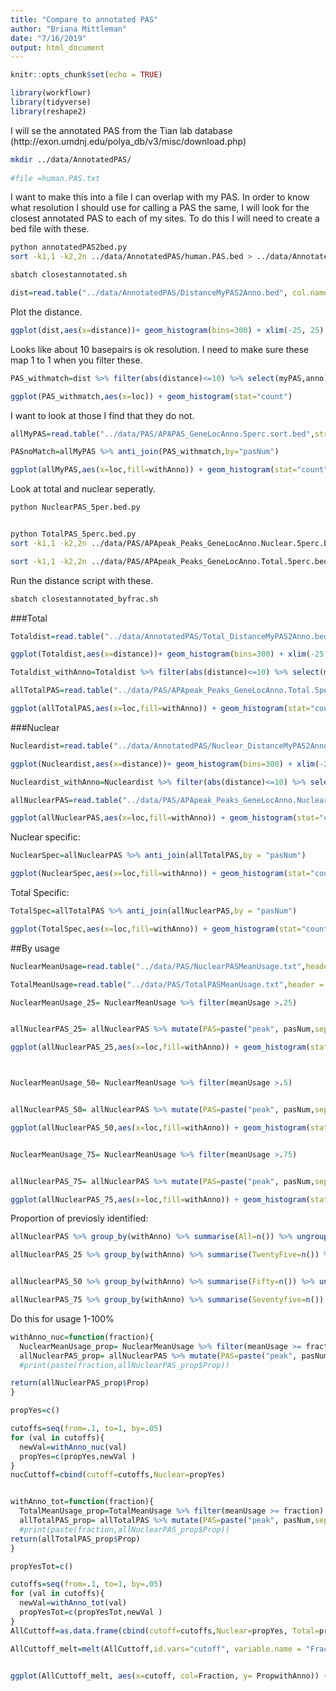 ```yaml
---
title: "Compare to annotated PAS"
author: "Briana Mittleman"
date: "7/16/2019"
output: html_document
---
```


```r
knitr::opts_chunk$set(echo = TRUE)
```
```r
library(workflowr)
library(tidyverse)
library(reshape2)
```


I will se the annotated PAS from the Tian lab database (http://exon.umdnj.edu/polya_db/v3/misc/download.php)

```bash
mkdir ../data/AnnotatedPAS/
  
#file =human.PAS.txt
```

I want to make this into a file I can overlap with my PAS. In order to know what resolution I should use for calling a PAS the same, I will look for the closest annotated PAS to each of my sites. To do this I will need to create a bed file with these.  


```bash
python annotatedPAS2bed.py
sort -k1,1 -k2,2n ../data/AnnotatedPAS/human.PAS.bed > ../data/AnnotatedPAS/human.PAS.sort.bed

sbatch closestannotated.sh
```


```r
dist=read.table("../data/AnnotatedPAS/DistanceMyPAS2Anno.bed", col.names = c("chr", "start","end","myPAS", "score","strand","chr2", "start2", "end2", "anno", "score2", "strand2", "distance"),stringsAsFactors = F)
```

Plot the distance.

```r
ggplot(dist,aes(x=distance))+ geom_histogram(bins=300) + xlim(-25, 25)
```

Looks like about 10 basepairs is ok resolution. I need to make sure these map 1 to 1 when you filter these.  

```r
PAS_withmatch=dist %>% filter(abs(distance)<=10) %>% select(myPAS,anno) %>% unique() %>% separate(myPAS, into=c("pasNum", "geneID"), sep=":") %>% separate(geneID, into=c("gene", "loc"), sep="_")

ggplot(PAS_withmatch,aes(x=loc)) + geom_histogram(stat="count")
```

I want to look at those I find that they do not.

```r
allMyPAS=read.table("../data/PAS/APAPAS_GeneLocAnno.5perc.sort.bed",stringsAsFactors = F, col.names = c("chr","start","end", "PASID", "score","strand"))  %>% separate(PASID, into=c("pasNum", "geneID"), sep=":") %>% separate(geneID, into=c("gene", "loc"), sep="_") %>% mutate(withAnno=ifelse(pasNum %in% PAS_withmatch$pasNum, "Yes","No"))

PASnoMatch=allMyPAS %>% anti_join(PAS_withmatch,by="pasNum")
```

```r
ggplot(allMyPAS,aes(x=loc,fill=withAnno)) + geom_histogram(stat="count") + labs(title = "PAS by annotated PAS within 10bp") +scale_fill_brewer(palette = "Dark2")
```


Look at total and nuclear seperatly. 

```bash
python NuclearPAS_5per.bed.py


python TotalPAS_5perc.bed.py
sort -k1,1 -k2,2n ../data/PAS/APApeak_Peaks_GeneLocAnno.Nuclear.5perc.bed > ../data/PAS/APApeak_Peaks_GeneLocAnno.Nuclear.5perc.sort.bed

sort -k1,1 -k2,2n ../data/PAS/APApeak_Peaks_GeneLocAnno.Total.5perc.bed > ../data/PAS/APApeak_Peaks_GeneLocAnno.Total.5perc.sort.bed

```
Run the distance script with these.  

```bash
sbatch closestannotated_byfrac.sh
```

###Total
```r
Totaldist=read.table("../data/AnnotatedPAS/Total_DistanceMyPAS2Anno.bed", col.names = c("chr", "start","end","myPAS", "score","strand","chr2", "start2", "end2", "anno", "score2", "strand2", "distance"),stringsAsFactors = F)

ggplot(Totaldist,aes(x=distance))+ geom_histogram(bins=300) + xlim(-25, 25)

```
```r
Totaldist_withAnno=Totaldist %>% filter(abs(distance)<=10) %>% select(myPAS,anno) %>% unique() %>% separate(myPAS, into=c("pasNum", "geneID", "loc"), sep=":")

allTotalPAS=read.table("../data/PAS/APApeak_Peaks_GeneLocAnno.Total.5perc.sort.bed",stringsAsFactors = F, col.names = c("chr","start","end", "PASID", "score","strand"))  %>% separate(PASID, into=c("pasNum", "geneID", "loc"), sep=":") %>% mutate(withAnno=ifelse(pasNum %in% Totaldist_withAnno$pasNum, "Yes","No"))
```

```r
ggplot(allTotalPAS,aes(x=loc,fill=withAnno)) + geom_histogram(stat="count") + labs(title = "TotalPAS by annotated PAS within 10bp") +scale_fill_brewer(palette = "Dark2")
```

###Nuclear  
```r
Nucleardist=read.table("../data/AnnotatedPAS/Nuclear_DistanceMyPAS2Anno.bed", col.names = c("chr", "start","end","myPAS", "score","strand","chr2", "start2", "end2", "anno", "score2", "strand2", "distance"),stringsAsFactors = F)

ggplot(Nucleardist,aes(x=distance))+ geom_histogram(bins=300) + xlim(-25, 25)

```
```r
Nucleardist_withAnno=Nucleardist %>% filter(abs(distance)<=10) %>% select(myPAS,anno) %>% unique() %>% separate(myPAS, into=c("pasNum", "geneID", "loc"), sep=":")

allNuclearPAS=read.table("../data/PAS/APApeak_Peaks_GeneLocAnno.Nuclear.5perc.sort.bed",stringsAsFactors = F, col.names = c("chr","start","end", "PASID", "score","strand"))  %>% separate(PASID, into=c("pasNum", "geneID", "loc"), sep=":") %>% mutate(withAnno=ifelse(pasNum %in% Nucleardist_withAnno$pasNum, "Yes","No"))
```

```r
ggplot(allNuclearPAS,aes(x=loc,fill=withAnno)) + geom_histogram(stat="count") + labs(title = "Nuclear PAS by annotated PAS within 10bp") +scale_fill_brewer(palette = "Dark2")
```

Nuclear specific:

```r
NuclearSpec=allNuclearPAS %>% anti_join(allTotalPAS,by = "pasNum")

ggplot(NuclearSpec,aes(x=loc,fill=withAnno)) + geom_histogram(stat="count") + labs(title = "Nuclear  Specific PAS by annotated PAS within 10bp") +scale_fill_brewer(palette = "Dark2")
```

Total Specific:
```r
TotalSpec=allTotalPAS %>% anti_join(allNuclearPAS,by = "pasNum")

ggplot(TotalSpec,aes(x=loc,fill=withAnno)) + geom_histogram(stat="count") + labs(title = "Total  Specific PAS by annotated PAS within 10bp") +scale_fill_brewer(palette = "Dark2")
```

##By usage

```r
NuclearMeanUsage=read.table("../data/PAS/NuclearPASMeanUsage.txt",header = T, stringsAsFactors = F) %>% separate(ID, into=c("chr", "start", "end", "geneID"), sep=":") %>% separate(geneID, into=c("gene", "loc", "strand", "PAS"),sep="_")

TotalMeanUsage=read.table("../data/PAS/TotalPASMeanUsage.txt",header = T, stringsAsFactors = F) %>% separate(ID, into=c("chr", "start", "end", "geneID"), sep=":") %>% separate(geneID, into=c("gene", "loc", "strand", "PAS"),sep="_")

NuclearMeanUsage_25= NuclearMeanUsage %>% filter(meanUsage >.25)


allNuclearPAS_25= allNuclearPAS %>% mutate(PAS=paste("peak", pasNum,sep="")) %>% anti_join(NuclearMeanUsage_25, by="PAS")

ggplot(allNuclearPAS_25,aes(x=loc,fill=withAnno)) + geom_histogram(stat="count") + labs(title = "Nuclear PAS 25% by annotated PAS within 10bp") +scale_fill_brewer(palette = "Dark2")



NuclearMeanUsage_50= NuclearMeanUsage %>% filter(meanUsage >.5)


allNuclearPAS_50= allNuclearPAS %>% mutate(PAS=paste("peak", pasNum,sep="")) %>% anti_join(NuclearMeanUsage_50, by="PAS")

ggplot(allNuclearPAS_50,aes(x=loc,fill=withAnno)) + geom_histogram(stat="count") + labs(title = "Nuclear PAS 50% by annotated PAS within 10bp") +scale_fill_brewer(palette = "Dark2") 


NuclearMeanUsage_75= NuclearMeanUsage %>% filter(meanUsage >.75)


allNuclearPAS_75= allNuclearPAS %>% mutate(PAS=paste("peak", pasNum,sep="")) %>% anti_join(NuclearMeanUsage_75, by="PAS")

ggplot(allNuclearPAS_75,aes(x=loc,fill=withAnno)) + geom_histogram(stat="count") + labs(title = "Nuclear PAS 75% by annotated PAS within 10bp") +scale_fill_brewer(palette = "Dark2") 
```
Proportion of previosly identified:

```r
allNuclearPAS %>% group_by(withAnno) %>% summarise(All=n()) %>% ungroup() %>% mutate(Prop=All/sum(All))

allNuclearPAS_25 %>% group_by(withAnno) %>% summarise(TwentyFive=n()) %>% ungroup() %>% mutate(Prop=TwentyFive/sum(TwentyFive))


allNuclearPAS_50 %>% group_by(withAnno) %>% summarise(Fifty=n()) %>% ungroup() %>% mutate(Prop=Fifty/sum(Fifty))

allNuclearPAS_75 %>% group_by(withAnno) %>% summarise(Seventyfive=n()) %>% ungroup() %>% mutate(Prop=Seventyfive/sum(Seventyfive))
```
Do this for usage 1-100%


```r


withAnno_nuc=function(fraction){
  NuclearMeanUsage_prop= NuclearMeanUsage %>% filter(meanUsage >= fraction)
  allNuclearPAS_prop= allNuclearPAS %>% mutate(PAS=paste("peak", pasNum,sep="")) %>% anti_join(NuclearMeanUsage_prop, by="PAS") %>% group_by(withAnno) %>% summarise(All=n()) %>% ungroup() %>% mutate(Prop=All/sum(All)) %>% filter(withAnno=="Yes")
  #print(paste(fraction,allNuclearPAS_prop$Prop))

return(allNuclearPAS_prop$Prop)
}

propYes=c()

cutoffs=seq(from=.1, to=1, by=.05)
for (val in cutoffs){
  newVal=withAnno_nuc(val)
  propYes=c(propYes,newVal )
}
nucCuttoff=cbind(cutoff=cutoffs,Nuclear=propYes)


withAnno_tot=function(fraction){
  TotalMeanUsage_prop=TotalMeanUsage %>% filter(meanUsage >= fraction)
  allTotalPAS_prop= allTotalPAS %>% mutate(PAS=paste("peak", pasNum,sep="")) %>% anti_join(TotalMeanUsage_prop, by="PAS") %>% group_by(withAnno) %>% summarise(All=n()) %>% ungroup() %>% mutate(Prop=All/sum(All)) %>% filter(withAnno=="Yes")
  #print(paste(fraction,allNuclearPAS_prop$Prop))
return(allTotalPAS_prop$Prop)
}

propYesTot=c()

cutoffs=seq(from=.1, to=1, by=.05)
for (val in cutoffs){
  newVal=withAnno_tot(val)
  propYesTot=c(propYesTot,newVal )
}
AllCuttoff=as.data.frame(cbind(cutoff=cutoffs,Nuclear=propYes, Total=propYesTot))


```


```r
AllCuttoff_melt=melt(AllCuttoff,id.vars="cutoff", variable.name = "Fraction", value.name = "PropwithAnno")


ggplot(AllCuttoff_melt, aes(x=cutoff, col=Fraction, y= PropwithAnno)) + geom_line(size=2) + scale_color_brewer(palette = "Dark2") + labs(title="Cumulative proportion of PAS in annoation \n by usage filter", y="Proportion in Annotation", x="Usage Filter")
```


